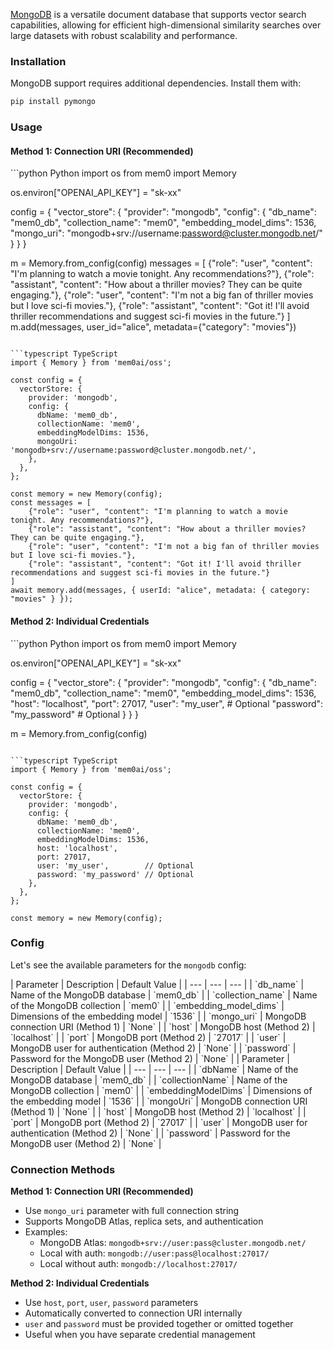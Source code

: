 [MongoDB](https://www.mongodb.com/) is a versatile document database that supports vector search capabilities, allowing for efficient high-dimensional similarity searches over large datasets with robust scalability and performance.

### Installation

MongoDB support requires additional dependencies. Install them with:

```bash
pip install pymongo
```

### Usage

#### Method 1: Connection URI (Recommended)

<CodeGroup>
```python Python
import os
from mem0 import Memory

os.environ["OPENAI_API_KEY"] = "sk-xx"

config = {
    "vector_store": {
        "provider": "mongodb",
        "config": {
            "db_name": "mem0_db",
            "collection_name": "mem0",
            "embedding_model_dims": 1536,
            "mongo_uri": "mongodb+srv://username:password@cluster.mongodb.net/"
        }
    }
}

m = Memory.from_config(config)
messages = [
{"role": "user", "content": "I'm planning to watch a movie tonight. Any recommendations?"},
{"role": "assistant", "content": "How about a thriller movies? They can be quite engaging."},
{"role": "user", "content": "I'm not a big fan of thriller movies but I love sci-fi movies."},
{"role": "assistant", "content": "Got it! I'll avoid thriller recommendations and suggest sci-fi movies in the future."}
]
m.add(messages, user_id="alice", metadata={"category": "movies"})

````

```typescript TypeScript
import { Memory } from 'mem0ai/oss';

const config = {
  vectorStore: {
    provider: 'mongodb',
    config: {
      dbName: 'mem0_db',
      collectionName: 'mem0',
      embeddingModelDims: 1536,
      mongoUri: 'mongodb+srv://username:password@cluster.mongodb.net/',
    },
  },
};

const memory = new Memory(config);
const messages = [
    {"role": "user", "content": "I'm planning to watch a movie tonight. Any recommendations?"},
    {"role": "assistant", "content": "How about a thriller movies? They can be quite engaging."},
    {"role": "user", "content": "I'm not a big fan of thriller movies but I love sci-fi movies."},
    {"role": "assistant", "content": "Got it! I'll avoid thriller recommendations and suggest sci-fi movies in the future."}
]
await memory.add(messages, { userId: "alice", metadata: { category: "movies" } });
````

</CodeGroup>

#### Method 2: Individual Credentials

<CodeGroup>
```python Python
import os
from mem0 import Memory

os.environ["OPENAI_API_KEY"] = "sk-xx"

config = {
    "vector_store": {
        "provider": "mongodb",
        "config": {
            "db_name": "mem0_db",
            "collection_name": "mem0",
            "embedding_model_dims": 1536,
            "host": "localhost",
            "port": 27017,
            "user": "my_user",  # Optional
            "password": "my_password"  # Optional
        }
    }
}

m = Memory.from_config(config)

````

```typescript TypeScript
import { Memory } from 'mem0ai/oss';

const config = {
  vectorStore: {
    provider: 'mongodb',
    config: {
      dbName: 'mem0_db',
      collectionName: 'mem0',
      embeddingModelDims: 1536,
      host: 'localhost',
      port: 27017,
      user: 'my_user',        // Optional
      password: 'my_password' // Optional
    },
  },
};

const memory = new Memory(config);
````

</CodeGroup>

### Config

Let's see the available parameters for the `mongodb` config:

<Tabs>
<Tab title="Python">
| Parameter | Description | Default Value |
| --- | --- | --- |
| `db_name` | Name of the MongoDB database | `mem0_db` |
| `collection_name` | Name of the MongoDB collection | `mem0` |
| `embedding_model_dims` | Dimensions of the embedding model | `1536` |
| `mongo_uri` | MongoDB connection URI (Method 1) | `None` |
| `host` | MongoDB host (Method 2) | `localhost` |
| `port` | MongoDB port (Method 2) | `27017` |
| `user` | MongoDB user for authentication (Method 2) | `None` |
| `password` | Password for the MongoDB user (Method 2) | `None` |
</Tab>
<Tab title="TypeScript">
| Parameter | Description | Default Value |
| --- | --- | --- |
| `dbName` | Name of the MongoDB database | `mem0_db` |
| `collectionName` | Name of the MongoDB collection | `mem0` |
| `embeddingModelDims` | Dimensions of the embedding model | `1536` |
| `mongoUri` | MongoDB connection URI (Method 1) | `None` |
| `host` | MongoDB host (Method 2) | `localhost` |
| `port` | MongoDB port (Method 2) | `27017` |
| `user` | MongoDB user for authentication (Method 2) | `None` |
| `password` | Password for the MongoDB user (Method 2) | `None` |
</Tab>
</Tabs>

### Connection Methods

**Method 1: Connection URI (Recommended)**

- Use `mongo_uri` parameter with full connection string
- Supports MongoDB Atlas, replica sets, and authentication
- Examples:
  - MongoDB Atlas: `mongodb+srv://user:pass@cluster.mongodb.net/`
  - Local with auth: `mongodb://user:pass@localhost:27017/`
  - Local without auth: `mongodb://localhost:27017/`

**Method 2: Individual Credentials**

- Use `host`, `port`, `user`, `password` parameters
- Automatically converted to connection URI internally
- `user` and `password` must be provided together or omitted together
- Useful when you have separate credential management
